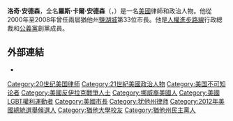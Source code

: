 {{BLP unsourced|time=2020-07-25T20:33:42+00:00}}
{{Infobox officeholder
|name          = 洛奇·安德森
|native_name = Rocky Anderson
|native_name_lang=en
|image         = Rocky Anderson at MLK cropped.jpg
|caption = 安德森於15屆馬丁·路德·金紀念活動發言
|office        = 第33任[[鹽湖城|鹽湖城]]市長
|term_start    = 2000年1月3日
|term_end      = 2008年1月7日
|predecessor   = {{link-en|迪迪·科拉迪尼|Deedee Corradini}}
|successor     = {{link-en|拉夫·貝克爾|Ralph Becker (mayor)}}
| birth_name         = 羅斯·卡爾·安德森<br>{{lang|en|Ross Carl Anderson}}
| birth_date         = {{birth date and age|1951|9|9}}
| birth_place        = {{USA}}[[犹他州|犹他州]][[洛根_(犹他州)|洛根]]
| death_date         = 
| death_place        = 
| website            = {{URL|http://www.rockyandersonjustice.com}}
}}

'''洛奇·安德森'''，全名'''羅斯·卡爾·安德森'''（{{lang-en|Ross Carl "Rocky" Anderson}}，{{bd|1951年|9月19日|||catIdx=Anderson, Rocky}}）是一名[[美國|美國]]律師和政治人物。他從2000年至2008年曾任兩屆猶他州[[鹽湖城|鹽湖城]]第33位市長。他是[[人權進步路線|人權進步路線]]行政總裁和[[公義黨（美國）|公義黨]]創黨成員。

== 外部連結 ==
{{Commons category}}
* {{Official website|http://www.rockyandersonjustice.com/}}

{{DEFAULTSORT: Anderson, Rocky}}
[[Category:20世纪美国律师|Category:20世纪美国律师]]
[[Category:21世紀美國政治人物|Category:21世紀美國政治人物]]
[[Category:美国不可知论者|Category:美国不可知论者]]
[[Category:美國反伊拉克戰爭人士|Category:美國反伊拉克戰爭人士]]
[[Category:挪威裔美國人|Category:挪威裔美國人]]
[[Category:美國LGBT權利運動者|Category:美國LGBT權利運動者]]
[[Category:美國市長|Category:美國市長]]
[[Category:犹他州律师|Category:犹他州律师]]
[[Category:2012年美國總統選舉候選人|Category:2012年美國總統選舉候選人]]
[[Category:猶他大學校友|Category:猶他大學校友]]
[[Category:猶他州民主黨人|Category:猶他州民主黨人]]
{{US-poli-bio-stub}}